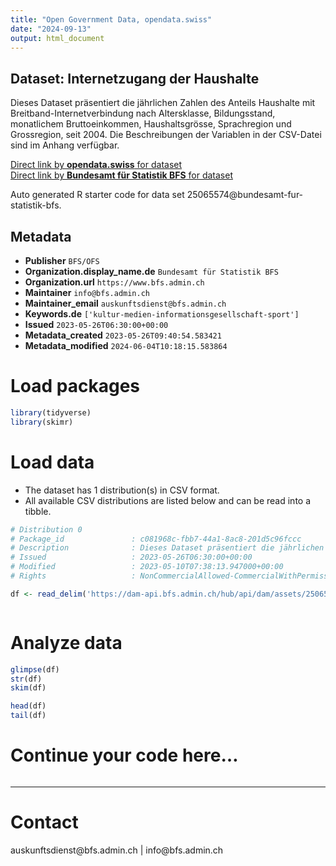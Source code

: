 ```yaml
---
title: "Open Government Data, opendata.swiss"
date: "2024-09-13"
output: html_document
---
```


## Dataset: Internetzugang der Haushalte

Dieses Dataset präsentiert die jährlichen Zahlen des Anteils Haushalte mit Breitband-Internetverbindung nach Altersklasse, Bildungsstand, monatlichem Bruttoeinkommen, Haushaltsgrösse, Sprachregion und Grossregion, seit 2004. Die Beschreibungen der Variablen in der CSV-Datei sind im Anhang verfügbar.

[Direct link by **opendata.swiss** for dataset](https://opendata.swiss/de/dataset/internetzugang-der-haushalte3)<br>
[Direct link by **Bundesamt für Statistik BFS** for dataset](https://www.bfs.admin.ch/asset/de/ts-x-ind-30109)

Auto generated R starter code for data set 25065574@bundesamt-fur-statistik-bfs.

## Metadata

- **Publisher** `BFS/OFS`
- **Organization.display_name.de** `Bundesamt für Statistik BFS`
- **Organization.url** `https://www.bfs.admin.ch`
- **Maintainer** `info@bfs.admin.ch`
- **Maintainer_email** `auskunftsdienst@bfs.admin.ch`
- **Keywords.de** `['kultur-medien-informationsgesellschaft-sport']`
- **Issued** `2023-05-26T06:30:00+00:00`
- **Metadata_created** `2023-05-26T09:40:54.583421`
- **Metadata_modified** `2024-06-04T10:18:15.583864`


# Load packages

```r

library(tidyverse)
library(skimr)

```

# Load data

-   The dataset has 1 distribution(s) in CSV format.
-   All available CSV distributions are listed below and can be read into a tibble.

```r

# Distribution 0
# Package_id               : c081968c-fbb7-44a1-8ac8-201d5c96fccc
# Description              : Dieses Dataset präsentiert die jährlichen Zahlen des Anteils Haushalte mit Breitband-Internetverbindung nach Altersklasse, Bildungsstand, monatlichem Bruttoeinkommen, Haushaltsgrösse, Sprachregion und Grossregion, seit 2004. Die Beschreibungen der Variablen in der CSV-Datei sind im Anhang verfügbar.
# Issued                   : 2023-05-26T06:30:00+00:00
# Modified                 : 2023-05-10T07:38:13.947000+00:00
# Rights                   : NonCommercialAllowed-CommercialWithPermission-ReferenceRequired

df <- read_delim('https://dam-api.bfs.admin.ch/hub/api/dam/assets/25065581/master')



```

# Analyze data

```r

glimpse(df)
str(df)
skim(df)

head(df)
tail(df)

```

# Continue your code here...

```r

```

------------------------------------------------------------------------

# Contact

auskunftsdienst@bfs.admin.ch | info@bfs.admin.ch
